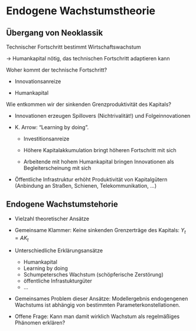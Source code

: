 # Endogene Wachstumstheorie

## Übergang von Neoklassik

Technischer Fortschritt bestimmt Wirtschaftswachstum

$\rightarrow$ Humankapital nötig, das technischen Fortschritt adaptieren kann

Woher kommt der technische Fortschritt?

-   Innovationsanreize

-   Humankapital

Wie entkommen wir der sinkenden Grenzproduktivität des Kapitals?

-   Innovationen erzeugen Spillovers (Nichtrivalität!) und Folgeinnovationen

-   K. Arrow: "Learning by doing".

    -   Investitionsanreize

    -   Höhere Kapitalakkumulation bringt höheren Fortschritt mit sich
    
    - Arbeitende mit hohem Humankapital bringen Innovationen als Begleiterscheinung mit sich

-   Öffentliche Infrastruktur erhöht Produktivität von Kapitalgütern (Anbindung an Straßen, Schienen, Telekommunikation, $\dots$)

## Endogene Wachstumstehorie

- Vielzahl theoretischer Ansätze

- Gemeinsame Klammer: Keine sinkenden Grenzerträge des Kapitals: $Y_t=AK_t$

- Unterschiedliche Erklärungsansätze

  - Humankapital
  - Learning by doing
  - Schumpetersches Wachstum (schöpferische Zerstörung)
  - öffentliche Infrastukturgüter
  - $\dots$
  
- Gemeinsames Problem dieser Ansätze: Modellergebnis endogengenen Wachstums ist abhängig von bestimmten Parameterkonstellationen. 

- Offene Frage: Kann man damit wirklich Wachstum als regelmäßiges Phänomen erklären?

